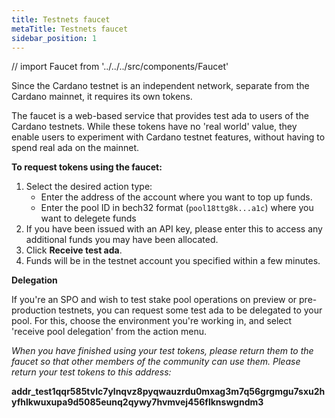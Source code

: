```yaml
---
title: Testnets faucet
metaTitle: Testnets faucet
sidebar_position: 1
---
```


// import Faucet from '../../../src/components/Faucet'

Since the Cardano testnet is an independent network, separate from the Cardano
mainnet, it requires its own tokens.

The faucet is a web-based service that provides test ada to users of the Cardano
testnets. While these tokens have no 'real world' value, they enable users to
experiment with Cardano testnet features, without having to spend real ada on
the mainnet.

**To request tokens using the faucet:**

1. Select the desired action type:
   - Enter the address of the account where you want to top up funds.
   - Enter the pool ID in bech32 format (`pool18ttg8k...a1c`) where you want to
     delegete funds
2. If you have been issued with an API key, please enter this to access any
   additional funds you may have been allocated.
3. Click **Receive test ada**.
4. Funds will be in the testnet account you specified within a few minutes.

**Delegation**

If you're an SPO and wish to test stake pool operations on preview or
pre-production testnets, you can request some test ada to be delegated to your
pool. For this, choose the environment you're working in, and select 'receive
pool delegation' from the action menu.

<Faucet />

_When you have finished using your test tokens, please return them to the faucet
so that other members of the community can use them. Please return your test
tokens to this address:_

**addr_test1qqr585tvlc7ylnqvz8pyqwauzrdu0mxag3m7q56grgmgu7sxu2hyfhlkwuxupa9d5085eunq2qywy7hvmvej456flknswgndm3**
